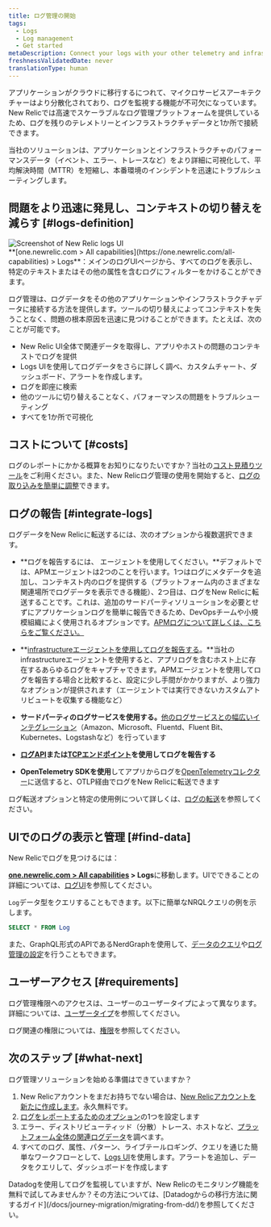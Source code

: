 ```yaml
---
title: ログ管理の開始
tags:
  - Logs
  - Log management
  - Get started
metaDescription: Connect your logs with your other telemetry and infrastructure data with the log management capabilities in New Relic.
freshnessValidatedDate: never
translationType: human
---
```


アプリケーションがクラウドに移行するにつれて、マイクロサービスアーキテクチャーはより分散化されており、ログを監視する機能が不可欠になっています。New Relicでは高速でスケーラブルなログ管理プラットフォームを提供しているため、ログを残りのテレメトリーとインフラストラクチャデータと1か所で接続できます。

当社の<InlinePopover type="logs" />ソリューションは、アプリケーションとインフラストラクチャのパフォーマンスデータ（イベント、エラー、トレースなど）をより詳細に可視化して、平均解決時間（MTTR）を短縮し、本番環境のインシデントを迅速にトラブルシューティングします。

## 問題をより迅速に発見し、コンテキストの切り替えを減らす [#logs-definition]

<img title="Screenshot of New Relic logs UI" alt="Screenshot of New Relic logs UI" src="/images/logs_screenshot-full_main-logs-ui.webp" />

<figcaption>
  <DNT>**[one.newrelic.com &gt; All capabilities](https://one.newrelic.com/all-capabilities) &gt; Logs**</DNT>：メインのログUIページから、すべてのログを表示し、特定のテキストまたはその他の属性を含むログにフィルターをかけることができます。
</figcaption>

ログ管理は、ログデータをその他のアプリケーションやインフラストラクチャデータに接続する方法を提供します。ツールの切り替えによってコンテキストを失うことなく、問題の根本原因を迅速に見つけることができます。たとえば、次のことが可能です。

* New Relic UI全体で関連データを取得し、アプリやホストの問題のコンテキストでログを提供
* Logs UIを使用してログデータをさらに詳しく調べ、カスタムチャート、ダッシュボード、アラートを作成します。
* ログを即座に検索
* 他のツールに切り替えることなく、パフォーマンスの問題をトラブルシューティング
* すべてを1か所で可視化

## コストについて [#costs]

ログのレポートにかかる概算をお知りになりたいですか？当社の[コスト見積りツール](https://newrelic.com/blog/nerdlog/estimate-data-cost)をご利用ください。また、New Relicログ管理の使用を開始すると、[ログの取り込みを簡単に調整](/docs/data-apis/manage-data/manage-data-coming-new-relic)できます。

## ログの報告 [#integrate-logs]

ログデータをNew Relicに転送するには、次のオプションから複数選択できます。

* **ログを報告するには、 <InlinePopover type="apm" />エージェントを使用してください。**デフォルトでは、APMエージェントは2つのことを行います。1つはログにメタデータを追加し、コンテキスト内のログを提供する（プラットフォーム内のさまざまな関連場所でログデータを表示できる機能）、2つ目は、ログをNew Relicに転送することです。これは、追加のサードパーティソリューションを必要とせずにアプリケーションログを簡単に報告できるため、DevOpsチームや小規模組織によく使用されるオプションです。[APMログについて詳しくは、こちらをご覧ください。](/docs/apm/new-relic-apm/getting-started/get-started-logs-context)

* **[infrastructureエージェントを使用してログを報告する](/docs/logs/forward-logs/forward-your-logs-using-infrastructure-agent)。**当社のinfrastructureエージェントを使用すると、アプリログを含むホスト上に存在するあらゆるログをキャプチャできます。APMエージェントを使用してログを報告する場合と比較すると、設定に少し手間がかかりますが、より強力なオプションが提供されます（<InlinePopover type="apm" />エージェントでは実行できないカスタムアトリビュートを収集する機能など）

* **サードパーティのログサービスを使用する。**[他のログサービスとの幅広いインテグレーション](/docs/logs/forward-logs/enable-log-management-new-relic)（Amazon、Microsoft、Fluentd、Fluent Bit、Kubernetes、Logstashなど）を行っています

* **[ログAPI](/docs/logs/log-api/introduction-log-api/)または[TCPエンドポイント](/docs/logs/log-api/use-tcp-endpoint-forward-logs-new-relic)を使用してログを報告する**

* **OpenTelemetry SDKを使用**してアプリからログを[OpenTelemetryコレクター](/docs/more-integrations/open-source-telemetry-integrations/opentelemetry/best-practices/opentelemetry-best-practices-logs)に送信すると、OTLP経由でログをNew Relicに転送できます

ログ転送オプションと特定の使用例について詳しくは、[ログの転送](/docs/logs/forward-logs/enable-log-management-new-relic)を参照してください。

## UIでのログの表示と管理 [#find-data]

New Relicでログを見つけるには：

<DNT>**[one.newrelic.com &gt; All capabilities](https://one.newrelic.com/all-capabilities) &gt; Logs**</DNT>に移動します。UIでできることの詳細については、[ログUI](/docs/logs/ui-data/use-logs-ui)を参照してください。

`Log`データ型をクエリすることもできます。以下に簡単なNRQLクエリの例を示します。

```sql
SELECT * FROM Log
```

また、GraphQL形式のAPIであるNerdGraphを使用して、[データのクエリ](/docs/apis/nerdgraph/examples/nerdgraph-nrql-tutorial)や[ログ管理の設定](/docs/apis/nerdgraph/examples/nerdgraph-log-parsing-rules-tutorial)を行うこともできます。

## ユーザーアクセス [#requirements]

ログ管理権限へのアクセスは、ユーザーのユーザータイプによって異なります。詳細については、[ユーザータイプ](/docs/accounts/accounts-billing/new-relic-one-user-management/user-type#user-type-capabilities)を参照してください。

ログ関連の権限については、[権限](/docs/accounts/accounts-billing/new-relic-one-user-management/user-permissions#logs)を参照してください。

## 次のステップ [#what-next]

ログ管理ソリューションを始める準備はできていますか？

1. New Relicアカウントをまだお持ちでない場合は、[New Relicアカウントを新たに作成します](https://newrelic.com/signup)。永久無料です。
2. [ログをレポートするためのオプション](#integrate-logs)の1つを設定します
3. エラー、ディストリビューティッド（分散）トレース、ホストなど、[プラットフォーム全体の関連ログデータ](/docs/apm/new-relic-apm/getting-started/get-started-logs-context#response-time-example)を調べます。
4. すべてのログ、属性、パターン、ライブテールロギング、クエリを通じた簡単なワークフローとして、[Logs UI](/docs/logs/ui-data/use-logs-ui)を使用します。アラートを追加し、データをクエリして、ダッシュボードを作成します

<Callout variant="tip">
  Datadogを使用してログを監視していますが、New Relicのモニタリング機能を無料で試してみませんか？その方法については、[Datadogからの移行方法に関するガイド](/docs/journey-migration/migrating-from-dd/)を参照してください。
</Callout>